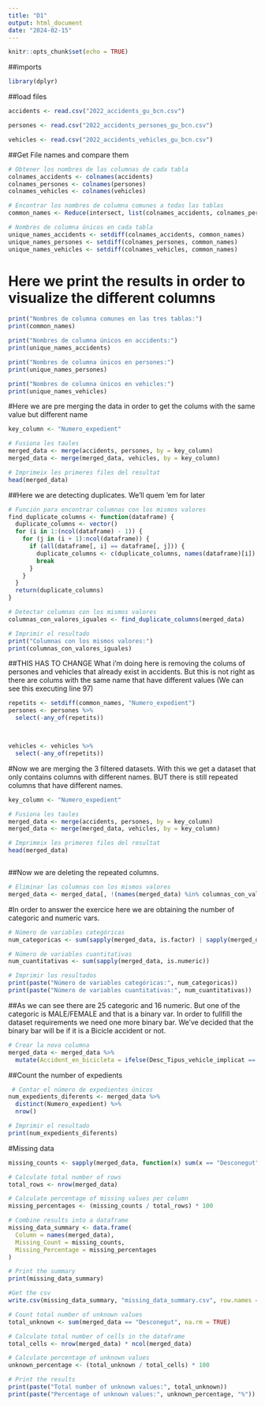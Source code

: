 ```yaml
---
title: "D1"
output: html_document
date: "2024-02-15"
---
```


```r
knitr::opts_chunk$set(echo = TRUE)
```

##imports
```r
library(dplyr)
```

##load files
```r
accidents <- read.csv("2022_accidents_gu_bcn.csv")

persones <- read.csv("2022_accidents_persones_gu_bcn.csv")

vehicles <- read.csv("2022_accidents_vehicles_gu_bcn.csv")
```


##Get File names and compare them

```r
# Obtener los nombres de las columnas de cada tabla
colnames_accidents <- colnames(accidents)
colnames_persones <- colnames(persones)
colnames_vehicles <- colnames(vehicles)

# Encontrar los nombres de columna comunes a todas las tablas
common_names <- Reduce(intersect, list(colnames_accidents, colnames_persones, colnames_vehicles))

# Nombres de columna únicos en cada tabla
unique_names_accidents <- setdiff(colnames_accidents, common_names)
unique_names_persones <- setdiff(colnames_persones, common_names)
unique_names_vehicles <- setdiff(colnames_vehicles, common_names)
```

# Here we print the results in order to visualize the different columns
```r
print("Nombres de columna comunes en las tres tablas:")
print(common_names)
```

```r
print("Nombres de columna únicos en accidents:")
print(unique_names_accidents)
```

```r
print("Nombres de columna únicos en persones:")
print(unique_names_persones)
```


```r
print("Nombres de columna únicos en vehicles:")
print(unique_names_vehicles)
```
#Here we are pre merging the data in order to get the colums with the same value but different name
```r
key_column <- "Numero_expedient"

# Fusiona les taules
merged_data <- merge(accidents, persones, by = key_column)
merged_data <- merge(merged_data, vehicles, by = key_column)

# Imprimeix les primeres files del resultat
head(merged_data)

```
##Here we are detecting duplicates. We'll quem 'em for later
```r
# Función para encontrar columnas con los mismos valores
find_duplicate_columns <- function(dataframe) {
  duplicate_columns <- vector()
  for (i in 1:(ncol(dataframe) - 1)) {
    for (j in (i + 1):ncol(dataframe)) {
      if (all(dataframe[, i] == dataframe[, j])) {
        duplicate_columns <- c(duplicate_columns, names(dataframe)[i])
        break
      }
    }
  }
  return(duplicate_columns)
}

# Detectar columnas con los mismos valores
columnas_con_valores_iguales <- find_duplicate_columns(merged_data)

# Imprimir el resultado
print("Columnas con los mismos valores:")
print(columnas_con_valores_iguales)

```



##THIS HAS TO CHANGE
What i'm doing here is removing the colums of persones and vehicles that already exist in accidents. But this is not right as there are colums with the same name that have different values (We can see this executing line 97)
```r
repetits <- setdiff(common_names, "Numero_expedient")
persones <- persones %>%
  select(-any_of(repetits))



vehicles <- vehicles %>%
  select(-any_of(repetits))
```

#Now we are merging the 3 filtered datasets. With this we get a dataset that only contains columns with different names. BUT there is still repeated columns that have different names. 
```r
key_column <- "Numero_expedient"

# Fusiona les taules
merged_data <- merge(accidents, persones, by = key_column)
merged_data <- merge(merged_data, vehicles, by = key_column)

# Imprimeix les primeres files del resultat
head(merged_data)



```

##Now we are deleting the repeated columns.
```r
# Eliminar las columnas con los mismos valores
merged_data <- merged_data[, !(names(merged_data) %in% columnas_con_valores_iguales)]

```


#In order to answer the exercice here we are obtaining the number of categoric and numeric vars.
```r
# Número de variables categóricas
num_categoricas <- sum(sapply(merged_data, is.factor) | sapply(merged_data, is.character))

# Número de variables cuantitativas
num_cuantitativas <- sum(sapply(merged_data, is.numeric))

# Imprimir los resultados
print(paste("Número de variables categóricas:", num_categoricas))
print(paste("Número de variables cuantitativas:", num_cuantitativas))
```
##As we can see there are 25 categoric and 16 numeric. But one of the categoric is MALE/FEMALE and that is a binary var. In order to fullfill the dataset requirements we need one more binary bar. We've decided that the binary bar will be if it is a Bicicle accident or not. 

```r
# Crear la nova columna
merged_data <- merged_data %>%
  mutate(Accident_en_bicicleta = ifelse(Desc_Tipus_vehicle_implicat == "Bicicleta", 1, 0))
```


##Count the number of expedients
```r
 # Contar el número de expedientes únicos
num_expedients_diferents <- merged_data %>%
  distinct(Numero_expedient) %>%
  nrow()

# Imprimir el resultado
print(num_expedients_diferents)
```
#Missing data
```r
missing_counts <- sapply(merged_data, function(x) sum(x == "Desconegut", na.rm = TRUE))

# Calculate total number of rows
total_rows <- nrow(merged_data)

# Calculate percentage of missing values per column
missing_percentages <- (missing_counts / total_rows) * 100

# Combine results into a dataframe
missing_data_summary <- data.frame(
  Column = names(merged_data),
  Missing_Count = missing_counts,
  Missing_Percentage = missing_percentages
)

# Print the summary
print(missing_data_summary)

#Get the csv
write.csv(missing_data_summary, "missing_data_summary.csv", row.names = FALSE)


```


```r
# Count total number of unknown values
total_unknown <- sum(merged_data == "Desconegut", na.rm = TRUE)

# Calculate total number of cells in the dataframe
total_cells <- nrow(merged_data) * ncol(merged_data)

# Calculate percentage of unknown values
unknown_percentage <- (total_unknown / total_cells) * 100

# Print the results
print(paste("Total number of unknown values:", total_unknown))
print(paste("Percentage of unknown values:", unknown_percentage, "%"))
```

